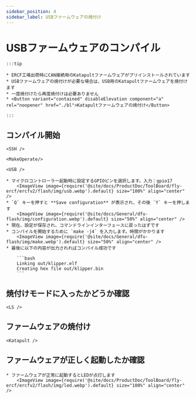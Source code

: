 ```yaml
---
sidebar_position: 4
sidebar_label: USBファームウェアの焼付け
---
```





# USBファームウェアのコンパイル

    :::tip

    * ERCF工場出荷時にCAN接続用のKatapultファームウェアがプリインストールされています
    * USBファームウェアの焼付けが必要な場合は、USB用のKatapultファームウェアを焼付けます
    * 一度焼付けたら再度焼付けは必要ありません
    * <Button variant="contained" disableElevation component="a" rel="noopener" href="./bl">Katapultファームウェアの焼付け</Button>

    :::

## コンパイル開始

    <SSH />

    <MakeOperate/>

    <USB />

    * マイクロコントローラー起動時に設定するGPIOピンを選択します。入力：gpio17
        <ImageView image={require('@site/docs/ProductDoc/ToolBoard/fly-ercf/ercfv2/flash/img/usb.webp').default} size="100%" align="center" />
    * `Q` キーを押すと **Save configuration** が表示され、その後 `Y` キーを押します
        <ImageView image={require('@site/docs/General/dfu-flash/img/configuration.webp').default} size="50%" align="center" />
    * 現在、設定が保存され、コマンドラインインターフェースに戻ったはずです
    * コンパイルを開始するために `make -j4` を入力します。時間がかかります
        <ImageView image={require('@site/docs/General/dfu-flash/img/make.webp').default} size="50%" align="center" />
    * 最後に以下の内容が出力されればコンパイル成功です

        ```bash
        Linking out/klipper.elf
        Creating hex file out/klipper.bin
        ```

## 焼付けモードに入ったかどうか確認

    <LS />


## ファームウェアの焼付け

    <Katapult />

## ファームウェアが正しく起動したか確認

    * ファームウェアが正常に起動するとLEDが点灯します
        <ImageView image={require('@site/docs/ProductDoc/ToolBoard/fly-ercf/ercfv2/flash/img/led.webp').default} size="100%" align="center" />
